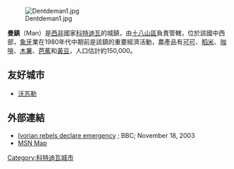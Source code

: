 [[Image:Dentdeman1.jpg|thumb]]

'''曼鎮'''（Man）是[[西非|西非]]國家[[科特迪瓦|科特迪瓦]]的城鎮，由[[十八山區|十八山區]]負責管轄，位於該國中西部，[[象牙|象牙]]業在1980年代中期前是該鎮的重要經濟活動，農產品有[[可可|可可]]、[[稻米|稻米]]、[[咖啡|咖啡]]、[[木薯|木薯]]、[[芭蕉|芭蕉]]和[[黃豆|黃豆]]，人口估計約150,000。

==友好城市==
* {{FRA}} [[沃苏勒|沃苏勒]]

==外部連結==
* [http://news.bbc.co.uk/1/hi/world/africa/3278985.stm Ivorian rebels declare emergency] {{Wayback|url=http://news.bbc.co.uk/1/hi/world/africa/3278985.stm |date=20080726232834 }}; BBC; November 18, 2003
* [http://maps.msn.com/%28lfxqp4ffethhmqvz242bpjin%29/map.aspx?lats1=7.4&lons1=-7.55&alts1=14&regn1=2 MSN Map]{{Dead link|date=2019年12月 |bot=InternetArchiveBot |fix-attempted=yes }}

{{coord|07|24|N| 07|33|W|region:CI_type:city|display=title}}

[[Category:科特迪瓦城市|Category:科特迪瓦城市]]

{{CotedIvoire-stub}}